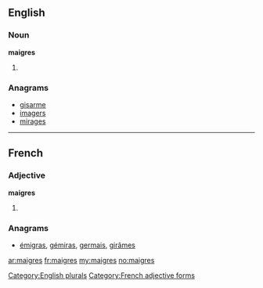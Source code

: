 ==English==

===Noun===
'''maigres'''

# {{plural of|[[maigre]]}}

===Anagrams===
* [[gisarme#English|gisarme]]
* [[imagers#English|imagers]]
* [[mirages#English|mirages]]

[[Category:English plurals]]

----

==French==

===Adjective===
'''maigres''' {{m|f|p}}

# {{form of|plural|maigre|lang=fr}}

===Anagrams===
* [[émigras#French|émigras]], [[gémiras#French|gémiras]], [[germais#French|germais]], [[girâmes#French|girâmes]]

[[Category:French adjective forms]]

[[ar:maigres]]
[[fr:maigres]]
[[my:maigres]]
[[no:maigres]]